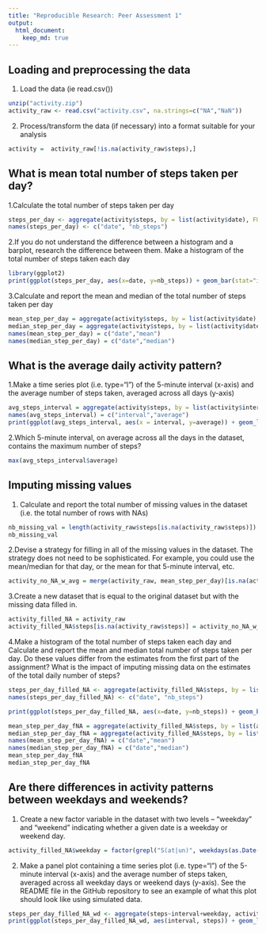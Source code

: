 ```yaml
---
title: "Reproducible Research: Peer Assessment 1"
output: 
  html_document:
    keep_md: true
---
```



## Loading and preprocessing the data
1. Load the data (ie read.csv())
```r
unzip("activity.zip")
activity_raw <- read.csv("activity.csv", na.strings=c("NA","NaN"))
```

2. Process/transform the data (if necessary) into a format suitable for your analysis
```r
activity =  activity_raw[!is.na(activity_raw$steps),]
```

## What is mean total number of steps taken per day?
1.Calculate the total number of steps taken per day
```r
steps_per_day <- aggregate(activity$steps, by = list(activity$date), FUN=sum)
names(steps_per_day) <- c("date", "nb_steps")
```

2.If you do not understand the difference between a histogram and a barplot, research the difference between them. Make a histogram of the total number of steps taken each day
```r
library(ggplot2)
print(ggplot(steps_per_day, aes(x=date, y=nb_steps)) + geom_bar(stat="identity"))

```

3.Calculate and report the mean and median of the total number of steps taken per day
```r
mean_step_per_day = aggregate(activity$steps, by = list(activity$date), FUN=mean)
median_step_per_day = aggregate(activity$steps, by = list(activity$date), FUN=median)
names(mean_step_per_day) = c("date","mean")
names(median_step_per_day) = c("date","median")
```

## What is the average daily activity pattern?
1.Make a time series plot (i.e. type="l") of the 5-minute interval (x-axis) and the average number of steps taken, averaged across all days (y-axis)
```r
avg_steps_interval = aggregate(activity$steps, by = list(activity$interval), FUN=mean)
names(avg_steps_interval) = c("interval","average")
print(ggplot(avg_steps_interval, aes(x = interval, y=average)) + geom_line() + labs(x = "5-min-interval"))
```

2.Which 5-minute interval, on average across all the days in the dataset, contains the maximum number of steps?
```r
max(avg_steps_interval$average)
```

## Imputing missing values
1. Calculate and report the total number of missing values in the dataset (i.e. the total number of rows with NAs)
```r
nb_missing_val = length(activity_raw$steps[is.na(activity_raw$steps)])
nb_missing_val
```

2.Devise a strategy for filling in all of the missing values in the dataset. The strategy does not need to be sophisticated. For example, you could use the mean/median for that day, or the mean for that 5-minute interval, etc.
```r
activity_no_NA_w_avg = merge(activity_raw, mean_step_per_day)[is.na(activity_raw$steps),"mean"]
```

3.Create a new dataset that is equal to the original dataset but with the missing data filled in.
```r
activity_filled_NA = activity_raw
activity_filled_NA$steps[is.na(activity_raw$steps)] = activity_no_NA_w_avg
```

4.Make a histogram of the total number of steps taken each day and Calculate and report the mean and median total number of steps taken per day. Do these values differ from the estimates from the first part of the assignment? What is the impact of imputing missing data on the estimates of the total daily number of steps?
```r
steps_per_day_filled_NA <- aggregate(activity_filled_NA$steps, by = list(activity_filled_NA$date), FUN=sum)
names(steps_per_day_filled_NA) <- c("date", "nb_steps")

print(ggplot(steps_per_day_filled_NA, aes(x=date, y=nb_steps)) + geom_bar(stat="identity"))

mean_step_per_day_fNA = aggregate(activity_filled_NA$steps, by = list(activity_filled_NA$date), FUN=mean)
median_step_per_day_fNA = aggregate(activity_filled_NA$steps, by = list(activity_filled_NA$date), FUN=median)
names(mean_step_per_day_fNA) = c("date","mean")
names(median_step_per_day_fNA) = c("date","median")
mean_step_per_day_fNA
median_step_per_day_fNA

```

## Are there differences in activity patterns between weekdays and weekends?
1. Create a new factor variable in the dataset with two levels – “weekday” and “weekend” indicating whether a given date is a weekday or weekend day.
```r
activity_filled_NA$weekday = factor(grepl("S(at|un)", weekdays(as.Date(activity_filled_NA$date))), levels = c(TRUE, FALSE), labels = c("weekend","weekday"))
```

2. Make a panel plot containing a time series plot (i.e. type="l") of the 5-minute interval (x-axis) and the average number of steps taken, averaged across all weekday days or weekend days (y-axis). See the README file in the GitHub repository to see an example of what this plot should look like using simulated data.
```r
steps_per_day_filled_NA_wd <- aggregate(steps~interval+weekday, activity_filled_NA, mean)
print(ggplot(steps_per_day_filled_NA_wd, aes(interval, steps)) + geom_line() + facet_wrap(~weekday))
```